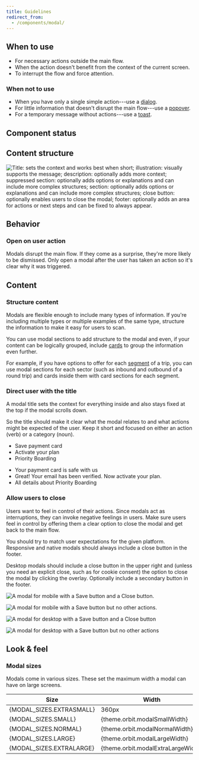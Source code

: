 ```yaml
---
title: Guidelines
redirect_from:
  - /components/modal/
---
```




<ReactExample exampleId="Modal-header_footer" />

## When to use

- For necessary actions outside the main flow.
- When the action doesn't benefit from the context of the current screen.
- To interrupt the flow and force attention.

### When not to use

- When you have only a single simple action---use a [dialog](/components/overlay/dialog/).
- For little information that doesn't disrupt the main flow---use a [popover](/components/overlay/popover/).
- For a temporary message without actions---use a [toast](/components/information/toast/).

## Component status

<ComponentStatus component="Modal" />

## Content structure

![Title: sets the context and works best when short; illustration: visually supports the message; description: optionally adds more context; suppressed section: optionally adds options or explanations and can include more complex structures; section: optionally adds options or explanations and can include more complex structures; close button: optionally enables users to close the modal; footer: optionally adds an area for actions or next steps and can be fixed to always appear.](fileId:4QJZqvBvRrLu6t9mwObCkA;nodeId:102%3A1068)

## Behavior

### Open on user action

Modals disrupt the main flow.
If they come as a surprise, they're more likely to be dismissed.
Only open a modal after the user has taken an action so it's clear why it was triggered.

## Content

### Structure content

Modals are flexible enough to include many types of information.
If you're including multiple types or multiple examples of the same type,
structure the information to make it easy for users to scan.

You can use modal sections to add structure to the modal and even,
if your content can be logically grouped,
include [cards](/components/structure/card/) to group the information even further.

For example, if you have options to offer for each [segment](/kiwi-use/content/glossary/#itinerary-parts) of a trip,
you can use modal sections for each sector (such as inbound and outbound of a round trip)
and cards inside them with card sections for each segment.

<ReactExample exampleId="Modal-fixed_footer" />

### Direct user with the title

A modal title sets the context for everything inside
and also stays fixed at the top if the modal scrolls down.

So the title should make it clear what the modal relates to
and what actions might be expected of the user.
Keep it short and focused on either an action (verb) or a category (noun).

<GuidelinesSideBySide>

<Do>

- Save payment card
- Activate your plan
- Priority Boarding

</Do>

<Dont>

- Your payment card is safe with us
- Great! Your email has been verified. Now activate your plan.
- All details about Priority Boarding

</Dont>

</GuidelinesSideBySide>

### Allow users to close

Users want to feel in control of their actions.
Since modals act as interruptions,
they can invoke negative feelings in users.
Make sure users feel in control
by offering them a clear option to close the modal and get back to the main flow.

You should try to match user expectations for the given platform.
Responsive and native modals should always include a close button in the footer.

Desktop modals should include a close button in the upper right and
(unless you need an explicit close, such as for cookie consent)
the option to close the modal by clicking the overlay.
Optionally include a secondary button in the footer.

<Guideline type="do" title="Mobile">

![A modal for mobile with a Save button and a Close button.](fileId:fannvRpkOJK6uxxT33EKaa;nodeId:46%3A119)

![A modal for mobile with a Save button but no other actions.](fileId:fannvRpkOJK6uxxT33EKaa;nodeId:46%3A118)

</Guideline>

<Guideline type="do" title="Desktop">

![A modal for desktop with a Save button and a Close button](fileId:fannvRpkOJK6uxxT33EKaa;nodeId:153%3A119)

![A modal for desktop with a Save button but no other actions](fileId:fannvRpkOJK6uxxT33EKaa;nodeId:45%3A58)

</Guideline>

## Look & feel

### Modal sizes

Modals come in various sizes.
These set the maximum width a modal can have on large screens.

<!-- vale Kiwi.Abbreviations = NO -->

<table>
  <thead>
    <tr>
      <th>Size</th>
      <th>Width</th>
    </tr>
  </thead>
  <tbody>
    <tr>
      <td>{MODAL_SIZES.EXTRASMALL}</td>
      <td>360px</td>
    </tr>
    <tr>
      <td>{MODAL_SIZES.SMALL}</td>
      <td>{theme.orbit.modalSmallWidth}</td>
    </tr>
    <tr>
      <td>{MODAL_SIZES.NORMAL}</td>
      <td>{theme.orbit.modalNormalWidth}</td>
    </tr>
    <tr>
      <td>{MODAL_SIZES.LARGE}</td>
      <td>{theme.orbit.modalLargeWidth}</td>
    </tr>
    <tr>
      <td>{MODAL_SIZES.EXTRALARGE}</td>
      <td>{theme.orbit.modalExtraLargeWidth}</td>
    </tr>
  </tbody>
</table>

<ReactExample exampleId="Modal-sizes" />
